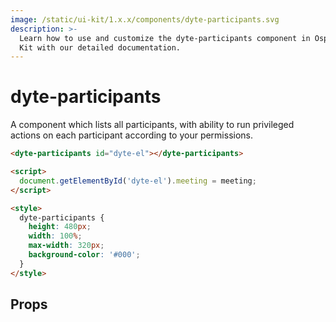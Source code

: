 ```yaml
---
image: /static/ui-kit/1.x.x/components/dyte-participants.svg
description: >-
  Learn how to use and customize the dyte-participants component in Ospi's UI
  Kit with our detailed documentation.
---
```


# dyte-participants

A component which lists all participants, with ability to
run privileged actions on each participant according to your permissions.

```html
<dyte-participants id="dyte-el"></dyte-participants>

<script>
  document.getElementById('dyte-el').meeting = meeting;
</script>

<style>
  dyte-participants {
    height: 480px;
    width: 100%;
    max-width: 320px;
    background-color: '#000';
  }
</style>
```

## Props

<PropsTable of="dyte-participants" />

<head>
  <title>UI Kit dyte-participants</title>
</head>
